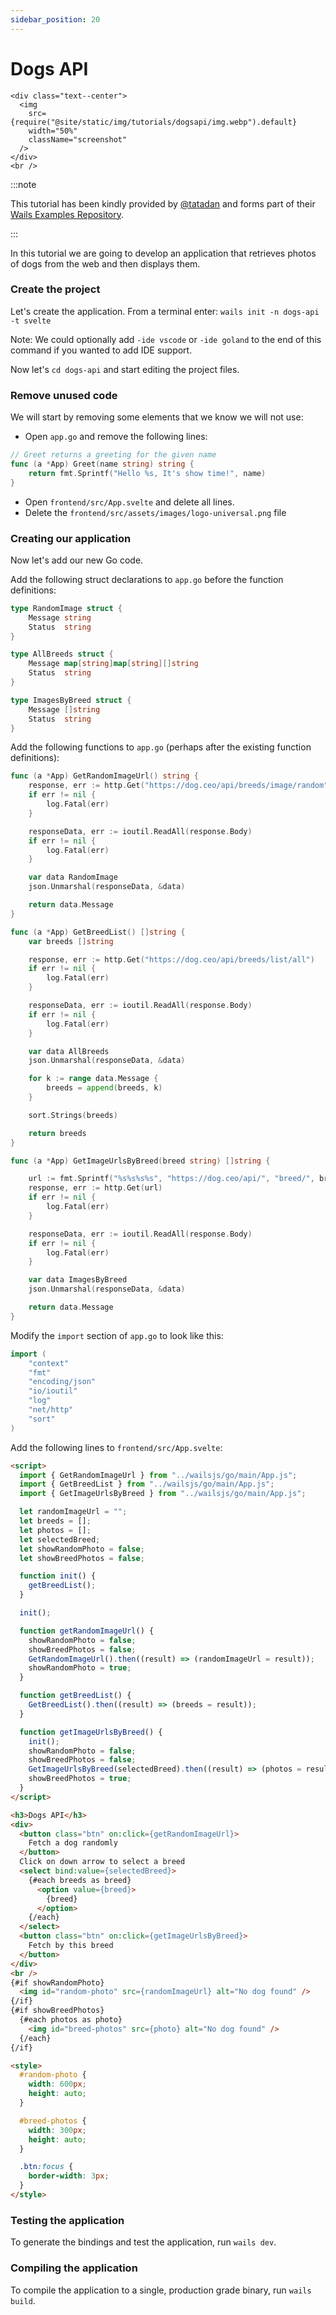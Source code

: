 ```yaml
---
sidebar_position: 20
---
```


# Dogs API

```mdx-code-block
<div class="text--center">
  <img
    src={require("@site/static/img/tutorials/dogsapi/img.webp").default}
    width="50%"
    className="screenshot"
  />
</div>
<br />
```

:::note


This tutorial has been kindly provided by [@tatadan](https://twitter.com/tatadan) and forms part of their [Wails Examples Repository](https://github.com/tataDan/wails-v2-examples).

:::


In this tutorial we are going to develop an application that retrieves photos of dogs from the web and then displays them.

### Create the project

Let's create the application. From a terminal enter: `wails init -n dogs-api -t svelte`

Note: We could optionally add `-ide vscode` or `-ide goland` to the end of this command if you wanted to add IDE support.

Now let's `cd dogs-api` and start editing the project files.

### Remove unused code

We will start by removing some elements that we know we will not use:

- Open `app.go` and remove the following lines:

```go
// Greet returns a greeting for the given name
func (a *App) Greet(name string) string {
    return fmt.Sprintf("Hello %s, It's show time!", name)
}
```

- Open `frontend/src/App.svelte` and delete all lines.
- Delete the `frontend/src/assets/images/logo-universal.png` file

### Creating our application

Now let's add our new Go code.

Add the following struct declarations to `app.go` before the function definitions:

```go
type RandomImage struct {
    Message string
    Status  string
}

type AllBreeds struct {
    Message map[string]map[string][]string
    Status  string
}

type ImagesByBreed struct {
    Message []string
    Status  string
}
```

Add the following functions to `app.go` (perhaps after the existing function definitions):

```go
func (a *App) GetRandomImageUrl() string {
    response, err := http.Get("https://dog.ceo/api/breeds/image/random")
    if err != nil {
        log.Fatal(err)
    }

    responseData, err := ioutil.ReadAll(response.Body)
    if err != nil {
        log.Fatal(err)
    }

    var data RandomImage
    json.Unmarshal(responseData, &data)

    return data.Message
}

func (a *App) GetBreedList() []string {
    var breeds []string

    response, err := http.Get("https://dog.ceo/api/breeds/list/all")
    if err != nil {
        log.Fatal(err)
    }

    responseData, err := ioutil.ReadAll(response.Body)
    if err != nil {
        log.Fatal(err)
    }

    var data AllBreeds
    json.Unmarshal(responseData, &data)

    for k := range data.Message {
        breeds = append(breeds, k)
    }

    sort.Strings(breeds)

    return breeds
}

func (a *App) GetImageUrlsByBreed(breed string) []string {

    url := fmt.Sprintf("%s%s%s%s", "https://dog.ceo/api/", "breed/", breed, "/images")
    response, err := http.Get(url)
    if err != nil {
        log.Fatal(err)
    }

    responseData, err := ioutil.ReadAll(response.Body)
    if err != nil {
        log.Fatal(err)
    }

    var data ImagesByBreed
    json.Unmarshal(responseData, &data)

    return data.Message
}
```

Modify the `import` section of `app.go` to look like this:

```go
import (
    "context"
    "fmt"
    "encoding/json"
    "io/ioutil"
    "log"
    "net/http"
    "sort"
)
```

Add the following lines to `frontend/src/App.svelte`:

<!-- prettier-ignore-start -->
```html
<script>
  import { GetRandomImageUrl } from "../wailsjs/go/main/App.js";
  import { GetBreedList } from "../wailsjs/go/main/App.js";
  import { GetImageUrlsByBreed } from "../wailsjs/go/main/App.js";

  let randomImageUrl = "";
  let breeds = [];
  let photos = [];
  let selectedBreed;
  let showRandomPhoto = false;
  let showBreedPhotos = false;

  function init() {
    getBreedList();
  }

  init();

  function getRandomImageUrl() {
    showRandomPhoto = false;
    showBreedPhotos = false;
    GetRandomImageUrl().then((result) => (randomImageUrl = result));
    showRandomPhoto = true;
  }

  function getBreedList() {
    GetBreedList().then((result) => (breeds = result));
  }

  function getImageUrlsByBreed() {
    init();
    showRandomPhoto = false;
    showBreedPhotos = false;
    GetImageUrlsByBreed(selectedBreed).then((result) => (photos = result));
    showBreedPhotos = true;
  }
</script>

<h3>Dogs API</h3>
<div>
  <button class="btn" on:click={getRandomImageUrl}>
    Fetch a dog randomly
  </button>
  Click on down arrow to select a breed
  <select bind:value={selectedBreed}>
    {#each breeds as breed}
      <option value={breed}>
        {breed}
      </option>
    {/each}
  </select>
  <button class="btn" on:click={getImageUrlsByBreed}>
    Fetch by this breed
  </button>
</div>
<br />
{#if showRandomPhoto}
  <img id="random-photo" src={randomImageUrl} alt="No dog found" />
{/if}
{#if showBreedPhotos}
  {#each photos as photo}
    <img id="breed-photos" src={photo} alt="No dog found" />
  {/each}
{/if}

<style>
  #random-photo {
    width: 600px;
    height: auto;
  }

  #breed-photos {
    width: 300px;
    height: auto;
  }

  .btn:focus {
    border-width: 3px;
  }
</style>
```


<!-- prettier-ignore-end -->

### Testing the application

To generate the bindings and test the application, run `wails dev`.

### Compiling the application

To compile the application to a single, production grade binary, run `wails build`.
